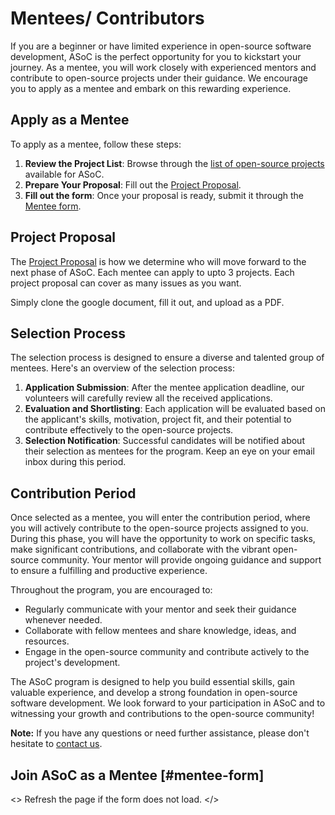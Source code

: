 
# Mentees/ Contributors

If you are a beginner or have limited experience in open-source software development, ASoC is the perfect opportunity for you to kickstart your journey. As a mentee, you will work closely with experienced mentors and contribute to open-source projects under their guidance. We encourage you to apply as a mentee and embark on this rewarding experience.

## Apply as a Mentee

To apply as a mentee, follow these steps:

1. **Review the Project List**: Browse through the [list of open-source projects](/projects) available for ASoC.
2. **Prepare Your Proposal**: Fill out the [Project Proposal](https://docs.google.com/document/d/1sGH3US4er91IPtwXgPH0DCuIUUxo9zuZoPPLgFsACS8/edit?usp=sharing).
3. **Fill out the form**: Once your proposal is ready, submit it through the [Mentee form](#mentee-form).

## Project Proposal

The [Project Proposal](https://docs.google.com/document/d/1sGH3US4er91IPtwXgPH0DCuIUUxo9zuZoPPLgFsACS8/edit?usp=sharing) is how we determine who will move forward to the next phase of ASoC. Each mentee can apply to upto 3 projects. Each project proposal can cover as many issues as you want.

Simply clone the google document, fill it out, and upload as a PDF.

## Selection Process

The selection process is designed to ensure a diverse and talented group of mentees. Here's an overview of the selection process:

1. **Application Submission**: After the mentee application deadline, our volunteers will carefully review all the received applications.
2. **Evaluation and Shortlisting**: Each application will be evaluated based on the applicant's skills, motivation, project fit, and their potential to contribute effectively to the open-source projects.
3. **Selection Notification**: Successful candidates will be notified about their selection as mentees for the program. Keep an eye on your email inbox during this period.

## Contribution Period

Once selected as a mentee, you will enter the contribution period, where you will actively contribute to the open-source projects assigned to you. During this phase, you will have the opportunity to work on specific tasks, make significant contributions, and collaborate with the vibrant open-source community. Your mentor will provide ongoing guidance and support to ensure a fulfilling and productive experience.

Throughout the program, you are encouraged to:

- Regularly communicate with your mentor and seek their guidance whenever needed.
- Collaborate with fellow mentees and share knowledge, ideas, and resources.
- Engage in the open-source community and contribute actively to the project's development.

The ASoC program is designed to help you build essential skills, gain valuable experience, and develop a strong foundation in open-source software development. We look forward to your participation in ASoC and to witnessing your growth and contributions to the open-source community!

**Note:** If you have any questions or need further assistance, please don't hesitate to [contact us](/contact-us).

## Join ASoC as a Mentee [#mentee-form]

<>
  <Callout type="info" emoji="ℹ️">
    Refresh the page if the form does not load.
  </Callout>
  <MenteeForm />
</>
